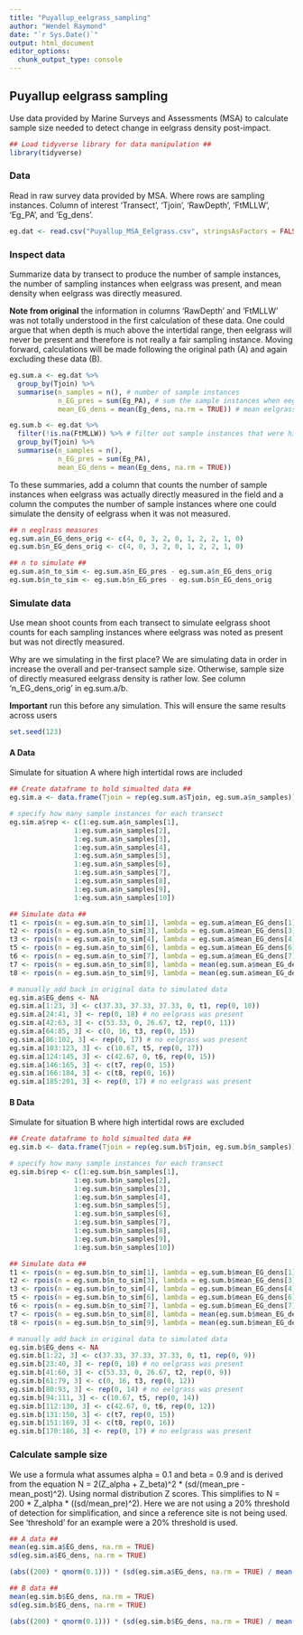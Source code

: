 ```yaml
---
title: "Puyallup_eelgrass_sampling"
author: "Wendel Raymond"
date: "`r Sys.Date()`"
output: html_document
editor_options: 
  chunk_output_type: console
---
```


## Puyallup eelgrass sampling
Use data provided by Marine Surveys and Assessments (MSA) to calculate sample size needed to detect change in eelgrass density post-impact.

```r
## Load tidyverse library for data manipulation ##
library(tidyverse)
```


### Data
Read in raw survey data provided by MSA. Where rows are sampling instances. Column of interest 'Transect', 'Tjoin', 'RawDepth', 'FtMLLW', 'Eg_PA', and 'Eg_dens'.

```r
eg.dat <- read.csv("Puyallup_MSA_Eelgrass.csv", stringsAsFactors = FALSE, header = TRUE)
```

### Inspect data
Summarize data by transect to produce the number of sample instances, the number of sampling instances when eelgrass was present, and mean density when eelgrass was directly measured.

**Note from original** the information in columns 'RawDepth' and 'FtMLLW' was not totally understood in the first calculation of these data. One could argue that when depth is much above the intertidal range, then eelgrass will never be present and therefore is not really a fair sampling instance. Moving forward, calculations will be made following the original path (A) and again excluding these data (B).

```r
eg.sum.a <- eg.dat %>% 
  group_by(Tjoin) %>% 
  summarise(n_samples = n(), # number of sample instances
            n_EG_pres = sum(Eg_PA), # sum the sample instances when eeglrass was present
            mean_EG_dens = mean(Eg_dens, na.rm = TRUE)) # mean eelgrass when it was directly measured

eg.sum.b <- eg.dat %>% 
  filter(!is.na(FtMLLW)) %>% # filter out sample instances that were high intertidal (no eelgrass ever)
  group_by(Tjoin) %>% 
  summarise(n_samples = n(),
            n_EG_pres = sum(Eg_PA),
            mean_EG_dens = mean(Eg_dens, na.rm = TRUE))
```

To these summaries, add a column that counts the number of sample instances when eelgrass was actually directly measured in the field and a column the computes the number of sample instances where one could simulate the density of eelgrass when it was not measured. 

```r
## n eeglrass measures
eg.sum.a$n_EG_dens_orig <- c(4, 0, 3, 2, 0, 1, 2, 2, 1, 0)
eg.sum.b$n_EG_dens_orig <- c(4, 0, 3, 2, 0, 1, 2, 2, 1, 0)

## n to simulate ##
eg.sum.a$n_to_sim <- eg.sum.a$n_EG_pres - eg.sum.a$n_EG_dens_orig
eg.sum.b$n_to_sim <- eg.sum.b$n_EG_pres - eg.sum.b$n_EG_dens_orig
```

### Simulate data
Use mean shoot counts from each transect to simulate eelgrass shoot counts for each sampling instances where eelgrass was noted as present but was not directly measured.

Why are we simulating in the first place? We are simulating data in order in increase the overall and per-transect sample size. Otherwise, sample size of directly measured eelgrass density is rather low. See column 'n_EG_dens_orig' in eg.sum.a/b.

**Important** run this before any simulation. This will ensure the same results across users
```r
set.seed(123)
```


#### A Data
Simulate for situation A where high intertidal rows are included
```r
## Create dataframe to hold simualted data ##
eg.sim.a <- data.frame(Tjoin = rep(eg.sum.a$Tjoin, eg.sum.a$n_samples))

# specify how many sample instances for each transect 
eg.sim.a$rep <- c(1:eg.sum.a$n_samples[1],
                1:eg.sum.a$n_samples[2],
                1:eg.sum.a$n_samples[3],
                1:eg.sum.a$n_samples[4],
                1:eg.sum.a$n_samples[5],
                1:eg.sum.a$n_samples[6],
                1:eg.sum.a$n_samples[7],
                1:eg.sum.a$n_samples[8],
                1:eg.sum.a$n_samples[9],
                1:eg.sum.a$n_samples[10])

## Simulate data ##
t1 <- rpois(n = eg.sum.a$n_to_sim[1], lambda = eg.sum.a$mean_EG_dens[1])
t2 <- rpois(n = eg.sum.a$n_to_sim[3], lambda = eg.sum.a$mean_EG_dens[3])
t3 <- rpois(n = eg.sum.a$n_to_sim[4], lambda = eg.sum.a$mean_EG_dens[4])
t5 <- rpois(n = eg.sum.a$n_to_sim[6], lambda = eg.sum.a$mean_EG_dens[6])
t6 <- rpois(n = eg.sum.a$n_to_sim[7], lambda = eg.sum.a$mean_EG_dens[7])
t7 <- rpois(n = eg.sum.a$n_to_sim[8], lambda = mean(eg.sum.a$mean_EG_dens, na.rm = TRUE))
t8 <- rpois(n = eg.sum.a$n_to_sim[9], lambda = mean(eg.sum.a$mean_EG_dens, na.rm = TRUE))

# manually add back in original data to simulated data 
eg.sim.a$EG_dens <- NA
eg.sim.a[1:23, 3] <- c(37.33, 37.33, 37.33, 0, t1, rep(0, 10))
eg.sim.a[24:41, 3] <- rep(0, 18) # no eelgrass was present
eg.sim.a[42:63, 3] <- c(53.33, 0, 26.67, t2, rep(0, 11))
eg.sim.a[64:85, 3] <- c(0, 16, t3, rep(0, 15))
eg.sim.a[86:102, 3] <- rep(0, 17) # no eelgrass was present
eg.sim.a[103:123, 3] <- c(10.67, t5, rep(0, 17))
eg.sim.a[124:145, 3] <- c(42.67, 0, t6, rep(0, 15))
eg.sim.a[146:165, 3] <- c(t7, rep(0, 15))
eg.sim.a[166:184, 3] <- c(t8, rep(0, 16))
eg.sim.a[185:201, 3] <- rep(0, 17) # no eelgrass was present

```

#### B Data
Simulate for situation B where high intertidal rows are excluded
```r
## Create dataframe to hold simualted data ##
eg.sim.b <- data.frame(Tjoin = rep(eg.sum.b$Tjoin, eg.sum.b$n_samples))

# specify how many sample instances for each transect 
eg.sim.b$rep <- c(1:eg.sum.b$n_samples[1],
                1:eg.sum.b$n_samples[2],
                1:eg.sum.b$n_samples[3],
                1:eg.sum.b$n_samples[4],
                1:eg.sum.b$n_samples[5],
                1:eg.sum.b$n_samples[6],
                1:eg.sum.b$n_samples[7],
                1:eg.sum.b$n_samples[8],
                1:eg.sum.b$n_samples[9],
                1:eg.sum.b$n_samples[10])

## Simulate data ##
t1 <- rpois(n = eg.sum.b$n_to_sim[1], lambda = eg.sum.b$mean_EG_dens[1])
t2 <- rpois(n = eg.sum.b$n_to_sim[3], lambda = eg.sum.b$mean_EG_dens[3])
t3 <- rpois(n = eg.sum.b$n_to_sim[4], lambda = eg.sum.b$mean_EG_dens[4])
t5 <- rpois(n = eg.sum.b$n_to_sim[6], lambda = eg.sum.b$mean_EG_dens[6])
t6 <- rpois(n = eg.sum.b$n_to_sim[7], lambda = eg.sum.b$mean_EG_dens[7])
t7 <- rpois(n = eg.sum.b$n_to_sim[8], lambda = mean(eg.sum.b$mean_EG_dens, na.rm = TRUE))
t8 <- rpois(n = eg.sum.b$n_to_sim[9], lambda = mean(eg.sum.b$mean_EG_dens, na.rm = TRUE))

# manually add back in original data to simulated data 
eg.sim.b$EG_dens <- NA
eg.sim.b[1:22, 3] <- c(37.33, 37.33, 37.33, 0, t1, rep(0, 9))
eg.sim.b[23:40, 3] <- rep(0, 18) # no eelgrass was present
eg.sim.b[41:60, 3] <- c(53.33, 0, 26.67, t2, rep(0, 9))
eg.sim.b[61:79, 3] <- c(0, 16, t3, rep(0, 12))
eg.sim.b[80:93, 3] <- rep(0, 14) # no eelgrass was present
eg.sim.b[94:111, 3] <- c(10.67, t5, rep(0, 14))
eg.sim.b[112:130, 3] <- c(42.67, 0, t6, rep(0, 12))
eg.sim.b[131:150, 3] <- c(t7, rep(0, 15))
eg.sim.b[151:169, 3] <- c(t8, rep(0, 16))
eg.sim.b[170:186, 3] <- rep(0, 17) # no eelgrass was present
```

### Calculate sample size
We use a formula what assumes alpha = 0.1 and beta = 0.9 and is derived from the equation N = 2(Z_alpha + Z_beta)^2 * (sd/(mean_pre - mean_post)^2). Using normal distribution Z scores. This simplifies to N = 200 * Z_alpha * ((sd/mean_pre)^2). Here we are not using a 20% threshold of detection for simplification, and since a reference site is not being used. See 'threshold' for an example were a 20% threshold is used.

```r
## A data ##
mean(eg.sim.a$EG_dens, na.rm = TRUE)
sd(eg.sim.a$EG_dens, na.rm = TRUE)

(abs((200) * qnorm(0.1))) * (sd(eg.sim.a$EG_dens, na.rm = TRUE) / mean(eg.sim.a$EG_dens, na.rm = TRUE)^2)

## B data ##
mean(eg.sim.b$EG_dens, na.rm = TRUE)
sd(eg.sim.b$EG_dens, na.rm = TRUE)

(abs((200) * qnorm(0.1))) * (sd(eg.sim.b$EG_dens, na.rm = TRUE) / mean(eg.sim.b$EG_dens, na.rm = TRUE)^2)
```

